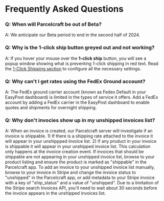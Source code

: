 # Frequently Asked Questions


### Q: When will Parcelcraft be out of Beta?

A: We anticipate our Beta period to end in the second half of 2024.

### Q: Why is the **1-click ship** button greyed out and not working?

A: If you hover your mouse over the **1-click ship** button, you will see a popup window showing what is preventing 1-click shipping in red text. Read the [1-Click Shipping section](./enable-1-click-shipping) to configure all the necessary settings.

### Q: Why can't I get rates using the FedEx Ground account?

A: The FedEx ground carrier account (known as Fedex Default in your EasyPost dashboard) is limited in the types of service it offers.  Add a FedEx account by adding a FedEx carrier in the EasyPost dashboard to enable quotes and shipments for overnight shipping.

### Q: Why don't invocies show up in my unshipped invoices list?

A: When an invoice is created, our Parcelcraft server will investigate if an invoice is shippable. 1) If there is a shipping rate attached to the invoice it will appear in your unshippped invoice list. 2) If any product in your invoice is shippable it will appear in your unshipped invoice list. This calculation only happens at the invoice creation event.  If invoices that should be shippable are not appearing in your unshipped invoice list, browse to your product listing and ensure the product is marked as "shippable" in the Parcelcraft app. To add an invoice to your unshipped invoice list manually, browse to your invoice in Stripe and change the invoice status to "unshipped" in the Parcelcraft app, or add metadata to your Stripe invoice with a key of "ship_status" and a value of "unshipped".  Due to a limitation of the Stripe search Invoices API, you'll need to wait about 30 seconds before the invoice appears in the unshipped invoices list.